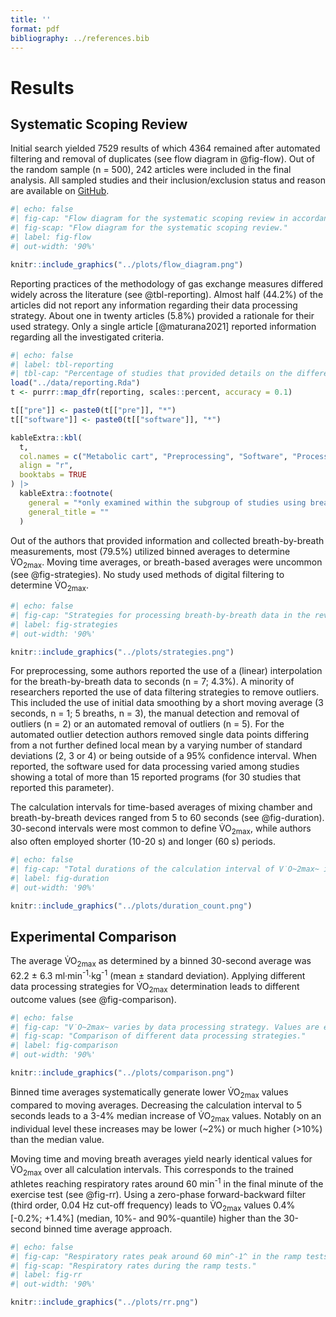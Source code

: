 ```yaml
---
title: ''
format: pdf
bibliography: ../references.bib
---
```


# Results

## Systematic Scoping Review

Initial search yielded 7529 results of which 4364 remained after automated filtering and removal of duplicates (see flow diagram in @fig-flow). Out of the random sample (n = 500), 242 articles were included in the final analysis. All sampled studies and their inclusion/exclusion status and reason are available on [GitHub](https://github.com/smnnlt/vo2max-processing/blob/master/data/fullsample.csv).

```r
#| echo: false
#| fig-cap: "Flow diagram for the systematic scoping review in accordance with the PRISMA 2020 Statement [@page2021]"
#| fig-scap: "Flow diagram for the systematic scoping review."
#| label: fig-flow
#| out-width: '90%'

knitr::include_graphics("../plots/flow_diagram.png")
```

Reporting practices of the methodology of gas exchange measures differed widely across the literature (see @tbl-reporting). Almost half (44.2%) of the articles did not report any information regarding their data processing strategy. About one in twenty articles (5.8%) provided a rationale for their used strategy. Only a single article [@maturana2021] reported information regarding all the investigated criteria.

```r
#| echo: false
#| label: tbl-reporting
#| tbl-cap: "Percentage of studies that provided details on the different characteristics of oxygen uptake data processing."
load("../data/reporting.Rda")
t <- purrr::map_dfr(reporting, scales::percent, accuracy = 0.1)

t[["pre"]] <- paste0(t[["pre"]], "*")
t[["software"]] <- paste0(t[["software"]], "*")

kableExtra::kbl(
  t,
  col.names = c("Metabolic cart", "Preprocessing", "Software", "Processing Strategy", "Rationale"),
  align = "r",
  booktabs = TRUE
) |>
  kableExtra::footnote(
    general = "*only examined within the subgroup of studies using breath-by-breath measurements",
    general_title = ""
  )
```

Out of the authors that provided information and collected breath-by-breath measurements, most (79.5%) utilized binned averages to determine V̇O~2max~. Moving time averages, or breath-based averages were uncommon (see @fig-strategies). No study used methods of digital filtering to determine V̇O~2max~.

```r
#| echo: false
#| fig-cap: "Strategies for processing breath-by-breath data in the reviewed literature (n = 88)."
#| label: fig-strategies
#| out-width: '90%'

knitr::include_graphics("../plots/strategies.png")
```

For preprocessing, some authors reported the use of a (linear) interpolation for the breath-by-breath data to seconds (n = 7; 4.3%). A minority of researchers reported the use of data filtering strategies to remove outliers. This included the use of initial data smoothing by a short moving average (3 seconds, n = 1; 5 breaths, n = 3), the manual detection and removal of outliers (n = 2) or an automated removal of outliers (n = 5). For the automated outlier detection authors removed single data points differing from a not further defined local mean by a varying number of standard deviations (2, 3 or 4) or being outside of a 95% confidence interval. When reported, the software used for data processing varied among studies showing a total of more than 15 reported programs (for 30 studies that reported this parameter).

The calculation intervals for time-based averages of mixing chamber and breath-by-breath devices ranged from 5 to 60 seconds (see @fig-duration). 30-second intervals were most common to define V̇O~2max~, while authors also often employed shorter (10-20 s) and longer (60 s) periods.

```r
#| echo: false
#| fig-cap: "Total durations of the calculation interval of V̇O~2max~ in the reviewed studies."
#| label: fig-duration
#| out-width: '90%'

knitr::include_graphics("../plots/duration_count.png")
```

## Experimental Comparison

The average V̇O~2max~ as determined by a binned 30-second average was 62.2 ± 6.3 ml·min^-1^·kg^-1^ (mean ± standard deviation). Applying different data processing strategies for V̇O~2max~ determination leads to different outcome values (see @fig-comparison).

```r
#| echo: false
#| fig-cap: "V̇O~2max~ varies by data processing strategy. Values are expressed relative to the V̇O~2max~ from a 30-second binned average — the most common strategy as determined by the review. Solid lines display the median, the shaded areas mark the interval between 10th and 90th percentile. Using moving average leads to systematically higher V̇O~2max~ values compared to binned time averages. Changing the averaging interval (in seconds or breaths) can lead to median changes in V̇O~2max~ as large as 5%."
#| fig-scap: "Comparison of different data processing strategies."
#| label: fig-comparison
#| out-width: '90%'

knitr::include_graphics("../plots/comparison.png")
```

Binned time averages systematically generate lower V̇O~2max~ values compared to moving averages. Decreasing the calculation interval to 5 seconds leads to a 3-4% median increase of V̇O~2max~ values. Notably on an individual level these increases may be lower (\~2%) or much higher (\>10%) than the median value.

Moving time and moving breath averages yield nearly identical values for V̇O~2max~ over all calculation intervals. This corresponds to the trained athletes reaching respiratory rates around 60 min^-1^ in the final minute of the exercise test (see @fig-rr). Using a zero-phase forward-backward filter (third order, 0.04 Hz cut-off frequency) leads to V̇O~2max~ values 0.4% \[-0.2%; +1.4%\] (median, 10%- and 90%-quantile) higher than the 30-second binned time average approach.

```r
#| echo: false
#| fig-cap: "Respiratory rates peak around 60 min^-1^ in the ramp tests. The red segments correspond to the last minute before exhaustion of each individual (n = 72)."
#| fig-scap: "Respiratory rates during the ramp tests."
#| label: fig-rr
#| out-width: '90%'

knitr::include_graphics("../plots/rr.png")
```
